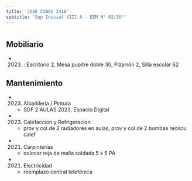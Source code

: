 ```yaml
---
title: 'JOSE CUBAS 2410'
subtitle: 'Sup Inicial VIII A - EEM N° 02/16°'
---
```


#


## Mobiliario

*  (2023) : Escritorio 2, Mesa pupitre doble 30, Pizarrón 2, Silla escolar 62 





## Mantenimiento

*  (2023) Albañileria / Pintura 
    + SDF 2 AULAS 2023, Espacio Digital

*  (2023) Calefaccion y Refrigeracion 
    + prov y col de 2 radiadores en aulas, prov y col de 2 bombas recircu calef

*  (2021) Carpinterías 
    + colocar reja de malla soldada 5 x 5 PA

*  (2021) Electricidad 
    + reemplazo central telefónica



